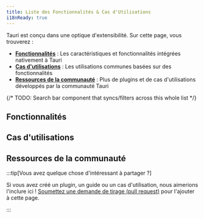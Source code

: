 ---
title: Liste des Fonctionnalités & Cas d'Utilisations
i18nReady: true
---


Tauri est conçu dans une optique d'extensibilité. Sur cette page, vous trouverez :

- **[Fonctionnalités](#fonctionnalités)** : Les caractéristiques et fonctionnalités intégrées nativement à Tauri
- **[Cas d'utilisations](#cas-dutilisations)** : Les utilisations communes basées sur des fonctionnalités
- **[Ressources de la communauté](#ressources-de-la-communauté)** : Plus de plugins et de cas d'utilisations développés par la communauté Tauri

{/* TODO: Search bar component that syncs/filters across this whole list */}

## Fonctionnalités

<GuideList />

## Cas d'utilisations

<RecipeList />

## Ressources de la communauté

<CommunityList />

:::tip[Vous avez quelque chose d'intéressant à partager ?]

Si vous avez créé un plugin, un guide ou un cas d'utilisation, nous aimerions l'inclure ici ! [Soumettez une demande de tirage (pull request)](https://github.com/tauri-apps/tauri-docs/pulls) pour l'ajouter à cette page.

:::
